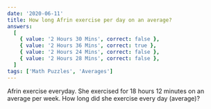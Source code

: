 ```yaml
---
date: '2020-06-11'
title: How long Afrin exercise per day on an average?
answers:
  [
    { value: '2 Hours 30 Mins', correct: false },
    { value: '2 Hours 36 Mins', correct: true },
    { value: '2 Hours 24 Mins', correct: false },
    { value: '2 Hours 28 Mins', correct: false },
  ]
tags: ['Math Puzzles', 'Averages']
---
```


Afrin exercise everyday. She exercised for 18 hours 12 minutes on an average per week. How long did she exercise every day (average)?
